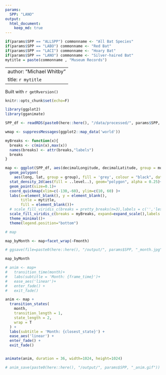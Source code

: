 ```yaml
---
params:
  SPP: "LANO"
output: 
  html_document:
    keep_md: true
---
```


```r
if(params$SPP == "ALLSPP") commonname <- "All Bat Species"
if(params$SPP == "LABO") commonname <- "Red Bat"
if(params$SPP == "LACI") commonname <- "Hoary Bat"
if(params$SPP == "LANO") commonname <- "Silver-haired Bat"
mytitle = paste(commonname , "Museum Records")
```

---
author: "Michael Whitby"
title: `r mytitle`
---
Built with `r getRversion()`

```r
knitr::opts_chunk$set(echo=F)

library(ggplot2)
library(gganimate)

SPP_df <- readRDS(paste0(here::here(), "/data/processed/", params$SPP, "_records.RDS"))
```


```r
wmap <- suppressMessages(ggplot2::map_data('world'))

myBreaks <- function(x){
  breaks <- c(min(x),max(x))
  names(breaks) <- attr(breaks,"labels")
  breaks
}

map <- ggplot(SPP_df, aes(decimalLongitude, decimalLatitude, group = month)) +
  geom_polygon(
    aes(long, lat, group = group), fill = 'grey', colour = "black", data = wmap)+
  stat_density_2d(aes(fill = ..level..), geom="polygon", alpha = 0.25)+
  geom_point(size=0.1)+
  coord_quickmap(xlim=c(-130,-60), ylim=c(10, 60) )+
  labs(x=element_blank(), y = element_blank(), 
       title = mytitle,
       fill = element_blank())+
  # scale_fill_viridis_c(breaks = pretty_breaks(n=3),labels = c('','less', "",'more',''))+
  scale_fill_viridis_c(breaks = myBreaks, expand=expand_scale(),labels = c('Fewer Records','More Records') )+
  theme_minimal()+
  theme(legend.position="bottom")

# map

map_byMonth <- map+facet_wrap(~Fmonth)

# ggsave(file=paste0(here::here(), "/output/", params$SPP, "_month.jpg"), width = 8, height = 10.5)

```

```r
map_byMonth
```

```r
# anim <- map+
#   transition_time(month)+
#   labs(subtitle = 'Month: {frame_time}')+
#   ease_aes('linear')+
#   enter_fade() +
#   exit_fade()

anim <- map +
  transition_states(
    month,
    transition_length = 1,
    state_length = 2,
    wrap = T
  ) +
  labs(subtitle = 'Month: {closest_state}') +
  ease_aes('linear') +
  enter_fade() +
  exit_fade()



```

```r
animate(anim, duration = 36, width=1024, height=1024)

# anim_save(paste0(here::here(), "/output/", params$SPP, "_anim.gif"))
```

